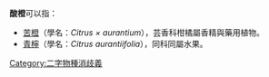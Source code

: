 '''酸橙'''可以指：
* [[苦橙|苦橙]]（學名：''Citrus × aurantium''），芸香科柑橘屬香精與藥用植物。
* [[青檸|青檸]]（學名：''Citrus aurantiifolia''），同科同屬水果。

{{disambig}}
[[Category:二字物種消歧義|Category:二字物種消歧義]]